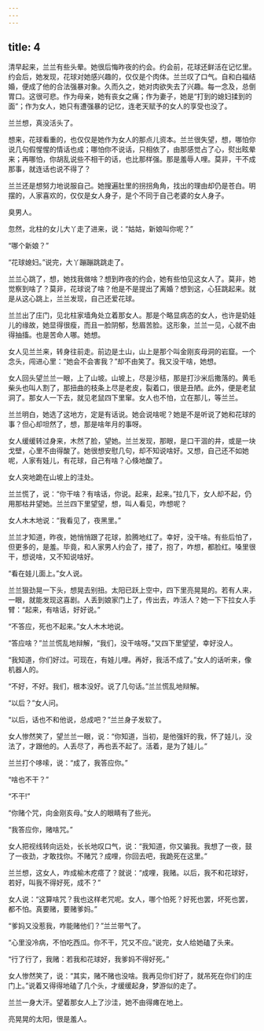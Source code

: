 ```yaml
---
---
---
```

title: 4
---



清早起来，兰兰有些头晕。她很后悔昨夜的约会。约会前，花球还鲜活在记忆里。约会后，她发现，花球对她感兴趣的，仅仅是个肉体。兰兰叹了口气。自和白福结婚，便成了他的合法强暴对象。久而久之，她对肉欲失去了兴趣。每一念及，总倒胃口。这很可悲。作为母亲，她有丧女之痛；作为妻子，她是“打到的媳妇揉到的面”；作为女人，她只有遭强暴的记忆，连老天赋予的女人的享受也没了。

兰兰想，真没活头了。

想来，花球看重的，也仅仅是她作为女人的那点儿资本。兰兰很失望，想，哪怕你说几句假惺惺的情话也成；哪怕你不说话，只相依了，由那感觉占了心，熨出眩晕来；再哪怕，你胡乱说些不相干的话，也比那样强。那是羞辱人哩。莫非，干不成那事，就连话也说不得了？

兰兰还是想努力地说服自己。她搜遍肚里的拐拐角角，找出的理由却仍是苍白。明摆的，人家喜欢的，仅仅是女人身子，是个不同于自己老婆的女人身子。

臭男人。

忽然，北柱的女儿大丫走了进来，说：“姑姑，新娘叫你呢？”

“哪个新娘？”

“花球媳妇。”说完，大丫蹦蹦跳跳走了。

兰兰心跳了，想，她找我做啥？想到昨夜的约会，她有些怕见这女人了。莫非，她觉察到啥了？莫非，花球说了啥？他是不是提出了离婚？想到这，心狂跳起来。就是从这心跳上，兰兰发现，自己还爱花球。

兰兰出了庄门，见北柱家墙角处立着那女人。那是个略显病态的女人，也许是奶娃儿的缘故，她显得很瘦，而且一脸阴郁，愁眉苦脸。这形象，兰兰一见，心就不由得抽搐。也是苦命人哪。她想。

女人见兰兰来，转身往前走。前边是土山，山上是那个叫金刚亥母洞的岩窟。一个念头，闯进心里：“她会不会害我？”却不由笑了。我又没干啥，她想。

女人回头望兰兰一眼，上了山坡。山坡上，尽是沙秸，那是打沙米后撒落的。黄毛柴头也叫人割了，那扭曲的枝条上尽是老皮，裂着口，很是丑陋。此外，便是老鼠洞了。那女人一下去，就见老鼠四下里窜。女人也不怕，立在那儿，等兰兰。

兰兰明白，她选了这地方，定是有话说。她会说啥呢？她是不是听说了她和花球的事？但心却坦然了，想，那是啥年月的事呀。

女人缓缓转过身来，木然了脸，望她。兰兰发现，那眼，是口干涸的井，或是一块戈壁，心里不由得酸了。她很想安慰几句，却不知说啥好。又想，自己还不如她呢，人家有娃儿，有花球，自己有啥？心倏地酸了。

女人突地跪在山坡上的洼处。

兰兰慌了，说：“你干啥？有啥话，你说。起来，起来。”拉几下，女人却不起，仍用那枯井望她。兰兰四下里望望，想，叫人看见，咋想呢？

女人木木地说：“我看见了，夜黑里。”

兰兰才知道，昨夜，她悄悄跟了花球，脸腾地红了。幸好，没干啥。有些后怕了，但更多的，是羞。毕竟，和人家男人约会了，搂了，抱了，咋想，都脸红。嗓里很干，想说啥，又不知说啥好。

“看在娃儿面上。”女人说。

兰兰狠劲晃一下头，想晃去别扭。太阳已跃上空中，四下里亮晃晃的。若有人来，一眼，就能发现这喜剧。人丢到娘家门上了，传出去，咋活人？她一下下拉女人手臂：“起来，有啥话，好好说。”

“不答应，死也不起来。”女人木木地说。

“答应啥？”兰兰慌乱地辩解，“我们，没干啥呀。”又四下里望望，幸好没人。

“我知道，你们好过。可现在，有娃儿哩。再好，我活不成了。”女人的话听来，像机器人的。

“不好，不好。我们，根本没好。说了几句话。”兰兰慌乱地辩解。

“以后？”女人问。

“以后，话也不和他说，总成吧？”兰兰身子发软了。

女人惨然笑了，望兰兰一眼，说：“你知道，当初，是他强奸的我，怀了娃儿，没法了，才跟他的。人丢尽了，再也丢不起了。活着，是为了娃儿。”

兰兰打个哆嗦，说：“成了，我答应你。”

“啥也不干？”

“不干!”

“你赌个咒，向金刚亥母。”女人的眼睛有了些光。

“我答应你，赌啥咒。”

女人把视线转向远处，长长地叹口气，说：“我知道，你又骗我。我想了一夜，鼓了一夜劲，才敢找你。不赌咒？成哩，你回去吧，我跪死在这里。”

兰兰想，这女人，咋成榆木疙瘩了？就说：“成哩，我赌。以后，我不和花球好，若好，叫我不得好死，成不？”

女人说：“这算啥咒？我也这样老咒呢。女人，哪个怕死？好死也罢，坏死也罢，都不怕。真要赌，要赌爹妈。”

“爹妈又没惹我，咋能赌他们？”兰兰带气了。

“心里没冷病，不怕吃西瓜。你不干，咒又不应。”说完，女人给她磕了头来。

“行了行了，我赌：若我和花球好，我爹妈不得好死。”

女人惨然笑了，说：“其实，赌不赌也没啥。我再见你们好了，就吊死在你们的庄门上。”说着又得得地磕了几个头，才缓缓起身，梦游似的走了。

兰兰一身大汗。望着那女人上了沙洼，她不由得瘫在地上。

亮晃晃的太阳，很是羞人。
